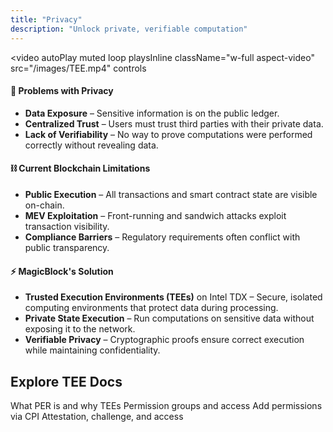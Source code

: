 ```yaml
---
title: "Privacy"
description: "Unlock private, verifiable computation"
---
```


<video
  autoPlay
  muted
  loop
  playsInline
  className="w-full aspect-video"
  src="/images/TEE.mp4"
  controls
></video>

#### 🔴 Problems with Privacy

- **Data Exposure** – Sensitive information is on the public ledger.
- **Centralized Trust** – Users must trust third parties with their private data.
- **Lack of Verifiability** – No way to prove computations were performed correctly without revealing data.

#### ⛓️ Current Blockchain Limitations

- **Public Execution** – All transactions and smart contract state are visible on-chain.
- **MEV Exploitation** – Front-running and sandwich attacks exploit transaction visibility.
- **Compliance Barriers** – Regulatory requirements often conflict with public transparency.

#### ⚡ MagicBlock's Solution

- **Trusted Execution Environments (TEEs)** on Intel TDX – Secure, isolated computing environments that protect data during processing.
- **Private State Execution** – Run computations on sensitive data without exposing it to the network.
- **Verifiable Privacy** – Cryptographic proofs ensure correct execution while maintaining confidentiality.

## Explore TEE Docs

<CardGroup cols={2}>
  <Card
    title="TEE Introduction"
    icon="shield"
    href="/pages/tools/tee/introduction"
    iconType="duotone"
  >
    What PER is and why TEEs
  </Card>
  <Card
    title="Authorization"
    icon="key"
    href="/pages/tools/tee/authorization"
    iconType="duotone"
  >
    Permission groups and access
  </Card>
  <Card
    title="Program Implementation"
    icon="code"
    href="/pages/tools/tee/program-implementation"
    iconType="duotone"
  >
    Add permissions via CPI
  </Card>
  <Card
    title="Client Implementation"
    icon="browser"
    href="/pages/tools/tee/client-implementation"
    iconType="duotone"
  >
    Attestation, challenge, and access
  </Card>
</CardGroup>
